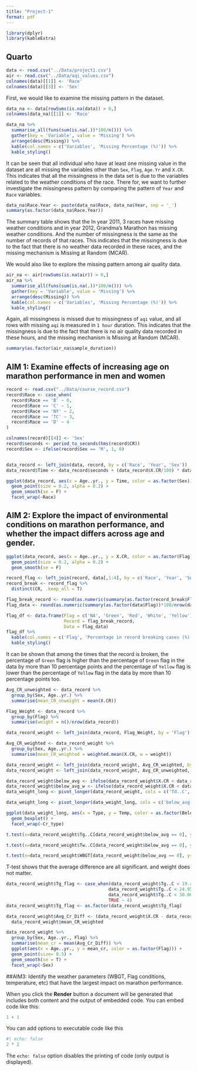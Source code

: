 ```yaml
---
title: "Project-1"
format: pdf
---
```


```r
library(dplyr)
library(kableExtra)
```


## Quarto

```r
data <- read.csv("../Data/project1.csv")
air <- read.csv("../Data/aqi_values.csv")
colnames(data)[[1]] <- 'Race'
colnames(data)[[3]] <- 'Sex'
```

First, we would like to examine the missing pattern in the dataset.

```r
data_na <- data[rowSums(is.na(data)) > 0,]
colnames(data_na)[[1]] <- 'Race'

data_na %>%
  summarise_all(funs(sum(is.na(.))*100/n())) %>%
  gather(key = 'Variable', value = 'Missing') %>%
  arrange(desc(Missing)) %>%
  kable(col.names = c('Variables', 'Missing Percentage (%)')) %>%
  kable_styling()
```

It can be seen that all individual who have at least one missing value in the dataset are all missing the variables other than `Sex`, `Flag`, `Age.Yr` and `X.CR`.  This indicates that all the missingness in the data set is due to the variables related to the weather conditions of the race. There for, we want to further investigate the missingness pattern by comparing the pattern of `Year` and `Race` variables.

```r
data_na$Race.Year <- paste(data_na$Race, data_na$Year, sep = '_')
summary(as.factor(data_na$Race.Year))
```

The summary table shows that the In year 2011, 3 races have missing weather conditions and in year 2012, Grandma’s Marathon has missing weather conditions. And the number of missingness is the same as the number of records of that races. This indicates that the missingness is due to the fact that there is no weather data recorded in these races, and the missing mechanism is Missing at Random (MCAR).

We would also like to explore the missing pattern among air quality data.

```r
air_na <- air[rowSums(is.na(air)) > 0,]
air_na %>%
  summarise_all(funs(sum(is.na(.))*100/n())) %>%
  gather(key = 'Variable', value = 'Missing') %>%
  arrange(desc(Missing)) %>%
  kable(col.names = c('Variables', 'Missing Percentage (%)')) %>%
  kable_styling()
```

Again, all missingness is missed due to missingness of `aqi` value,  and all rows with missing `aqi` is measured in `1 hour` duration. This indicates that the missingness is due to the fact that there is no air quality data recorded in these hours, and the missing mechanism is Missing at Random (MCAR).

```r
summary(as.factor(air_na$sample_duration))
```

## AIM 1: Examine effects of increasing age on marathon performance in men and women

```r
record <- read.csv("../Data/course_record.csv")
record$Race <- case_when(
  record$Race == 'B' ~ 0,
  record$Race == 'C' ~ 1,
  record$Race == 'NY' ~ 2,
  record$Race == 'TC' ~ 3,
  record$Race == 'D' ~ 4
)

colnames(record)[[4]] <- 'Sex'
record$seconds <- period_to_seconds(hms(record$CR))
record$Sex <- ifelse(record$Sex == 'M', 1, 0)


data_record <- left_join(data, record, by = c('Race', 'Year', 'Sex'))
data_record$Time <- data_record$seconds + (data_record$X.CR/100) * data_record$seconds

ggplot(data_record, aes(x = Age..yr., y = Time, color = as.factor(Sex))) + 
  geom_point(size = 0.2, alpha = 0.2) +
  geom_smooth(se = F) +
  facet_wrap(~Race)

```

## AIM 2: Explore the impact of environmental conditions on marathon performance, and whether the impact differs across age and gender.
 
```r
ggplot(data_record, aes(x = Age..yr., y = X.CR, color = as.factor(Flag))) + 
  geom_point(size = 0.2, alpha = 0.2) +
  geom_smooth(se = F)
```

```r
record_flag <- left_join(record, data[,1:4], by = c('Race', 'Year', 'Sex'))
record_break <- record_flag %>%
  distinct(CR, .keep_all = T)

flag_break_record <- round(as.numeric(summary(as.factor(record_break$Flag))*100/nrow(record_break)),3)
flag_data <- round(as.numeric(summary(as.factor(data$Flag))*100/nrow(data)),3)

flag_df <- data.frame(Flag = c('NA', 'Green', 'Red', 'White', 'Yellow'), 
                      Record = flag_break_record, 
                      Data = flag_data)
flag_df %>%
  kable(col.names = c('Flag', 'Percentage in record breaking cases (%)', 'Percentage in Data (%)')) %>%
  kable_styling()
```

It can be shown that among the times that the record is broken, the percentage of `Green` flag is higher than the percentage of `Green` flag in the data by more than 10 percentage points and the percentage of `Yellow` flag is lower than the percentage of `Yellow` flag in the data by more than 10 percentage points too. 


```r
Avg_CR_unweighted <- data_record %>%
  group_by(Sex, Age..yr.) %>%
  summarise(mean_CR_unweight = mean(X.CR))

Flag_Weight <- data_record %>%
  group_by(Flag) %>%
  summarise(weight = n()/nrow(data_record))

data_record_weight <- left_join(data_record, Flag_Weight, by = 'Flag')

Avg_CR_weighted <- data_record_weight %>%
  group_by(Sex, Age..yr.) %>%
  summarise(mean_CR_weighted = weighted.mean(X.CR, w = weight))

data_record_weight <- left_join(data_record_weight, Avg_CR_weighted, by = c('Sex', 'Age..yr.'))
data_record_weight <- left_join(data_record_weight, Avg_CR_unweighted, by = c('Sex', 'Age..yr.'))

data_record_weight$below_avg <- ifelse(data_record_weight$X.CR < data_record_weight$mean_CR_unweight, 1, 0)
data_record_weight$below_avg_w <- ifelse(data_record_weight$X.CR < data_record_weight$mean_CR_weighted, 1, 0)
data_weight_long <- pivot_longer(data_record_weight, cols = c('Td..C', 'Tw..C', 'Tg..C', 'WBGT'), names_to = 'Type', values_to = 'Temp')

data_weight_long <- pivot_longer(data_weight_long, cols = c('below_avg', 'below_avg_w'), names_to = 'Cr_type', values_to = 'Below_avg_CR')

ggplot(data_weight_long, aes(x = Type, y = Temp, color = as.factor(Below_avg_CR))) + 
  geom_boxplot() + 
  facet_wrap(~Cr_type)
```

```r
t.test(x=data_record_weight$Tg..C[data_record_weight$below_avg == 0], y=data_record_weight$Tg..C[data_record_weight$below_avg == 1])

t.test(x=data_record_weight$Tw..C[data_record_weight$below_avg == 0], y=data_record_weight$Tw..C[data_record_weight$below_avg == 1])

t.test(x=data_record_weight$WBGT[data_record_weight$below_avg == 0], y=data_record_weight$WBGT[data_record_weight$below_avg == 1])

```

T-test shows that the average difference are all significant. and weight does not matter.

```r
data_record_weight$Tg_flag <- case_when(data_record_weight$Tg..C < 19.475000 ~ 1,
                                       data_record_weight$Tg..C < 24.955556 ~ 2,
                                       data_record_weight$Tg..C < 30.000000 ~ 3,
                                       TRUE ~ 4)
data_record_weight$Tg_flag <- as.factor(data_record_weight$Tg_flag)

data_record_weight$Avg_Cr_Diff <- (data_record_weight$X.CR - data_record_weight$mean_CR_weighted)/
  data_record_weight$mean_CR_weighted

data_record_weight %>%
  group_by(Sex, Age..yr., Flag) %>%
  summarise(mean_cr = mean(Avg_Cr_Diff)) %>%
  ggplot(aes(x = Age..yr., y = mean_cr, color = as.factor(Flag))) +
  geom_point(size= 0.5) +
  geom_smooth(se = T) +
  facet_wrap(~Sex)
```

##AIM3: Identify the weather parameters (WBGT, Flag conditions, temperature, etc) that have the largest impact on marathon performance.

When you click the **Render** button a document will be generated that includes both content and the output of embedded code. You can embed code like this:

```r
1 + 1
```

You can add options to executable code like this 

```r
#| echo: false
2 * 2
```

The `echo: false` option disables the printing of code (only output is displayed).
